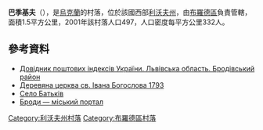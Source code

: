 {{coord|49|50|21|N|25|13|54|E|scale:100000|display=title}}

'''巴季基夫'''（{{lang-uk|Батьків}}），是[[烏克蘭|烏克蘭]]的村落，位於該國西部[[利沃夫州|利沃夫州]]，由[[布羅德區|布羅德區]]負責管轄，面積1.5平方公里，2001年該村落人口497，人口密度每平方公里332人。

==參考資料==
*[http://www.uaidx.com/13/281/index Довідник поштових індексів України. Львівська область. Бродівський район] {{Wayback|url=http://www.uaidx.com/13/281/index |date=20160202002802 }}
* [http://decerkva.org.ua/batkiv.html Деревяна церква св. Івана Богослова 1793] {{Wayback|url=http://decerkva.org.ua/batkiv.html |date=20160304202948 }}
* [http://gska2.rada.gov.ua/pls/z7502/A005?rdat1=22.08.2005&rf7571=19077 Село Батьків]{{dead link|date=2017年12月 |bot=InternetArchiveBot |fix-attempted=yes }}
* [http://www.brody.lviv.ua Броди — міський портал] {{Wayback|url=http://www.brody.lviv.ua/ |date=20200803181159 }}

{{DEFAULTSORT:Батьків}}
[[Category:利沃夫州村落|Category:利沃夫州村落]]
[[Category:布羅德區村落|Category:布羅德區村落]]


{{Lviv-geo-stub}}